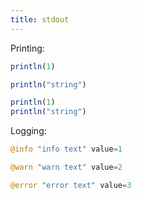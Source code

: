 ```yaml
---
title: stdout
---
```


Printing:

```julia
println(1)
```

```julia
println("string")
```

```julia
println(1)
println("string")
```

Logging:

```julia
@info "info text" value=1
```

```julia
@warn "warn text" value=2
```

```julia
@error "error text" value=3
```